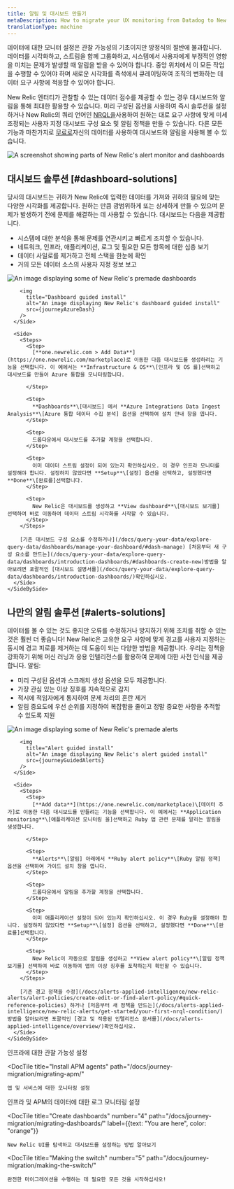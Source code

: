 ```yaml
---
title: 알림 및 대시보드 만들기
metaDescription: How to migrate your UX monitoring from Datadog to New Relic.
translationType: machine
---
```









데이터에 대한 모니터 설정은 관찰 가능성의 기초이지만 방정식의 절반에 불과합니다. 데이터를 시각화하고, 스트림을 함께 그룹화하고, 시스템에서 사용자에게 부정적인 영향을 미치는 문제가 발생할 때 알림을 받을 수 있어야 합니다. 중앙 위치에서 이 모든 작업을 수행할 수 있어야 하며 새로운 시각화를 즉석에서 큐레이팅하여 조직의 변화하는 데이터 요구 사항에 적응할 수 있어야 합니다.

New Relic 엔터티가 관찰할 수 있는 데이터 점수를 제공할 수 있는 경우 대시보드와 알림을 통해 최대한 활용할 수 있습니다. 미리 구성된 옵션을 사용하여 즉시 솔루션을 설정하거나 New Relic의 쿼리 언어인 [NRQL을](/docs/query-your-data/nrql-new-relic-query-language/get-started/introduction-nrql-new-relics-query-language/)사용하여 원하는 대로 요구 사항에 맞게 미세 조정되는 사용자 지정 대시보드 구성 요소 및 알림 정책을 만들 수 있습니다. 다른 모든 기능과 마찬가지로 [무료로](https://newrelic.com/signup)자신의 데이터를 사용하여 대시보드와 알림을 사용해 볼 수 있습니다.

<img
  title="Alerts-and-dash"
  alt="A screenshot showing parts of New Relic's alert monitor and dashboards"
  src={journeyAlertsAndDash}
/>

## 대시보드 솔루션 [#dashboard-solutions]

당사의 대시보드는 귀하가 New Relic에 입력한 데이터를 가져와 귀하의 필요에 맞는 다양한 시각화를 제공합니다. 원하는 만큼 광범위하게 또는 상세하게 만들 수 있으며 문제가 발생하기 전에 문제를 해결하는 데 사용할 수 있습니다. 대시보드는 다음을 제공합니다.

* 시스템에 대한 분석을 통해 문제를 연관시키고 빠르게 조치할 수 있습니다.
* 네트워크, 인프라, 애플리케이션, 로그 및 필요한 모든 항목에 대한 심층 보기
* 데이터 사일로를 제거하고 전체 스택을 한눈에 확인
* 거의 모든 데이터 소스의 사용자 지정 정보 보고

<CollapserGroup>
  <Collapser
    id="dash-install"
    title="미리 만들어진 대시보드 설치"
  >
    <SideBySide>
      <Side>
        <img
          title="Premade dashboards"
          alt="An image displaying some of New Relic's premade dashboards"
          src={journeyInfraDash}
        />

        <img
          title="Dashboard guided install"
          alt="An image displaying New Relic's dashboard guided install"
          src={journeyAzureDash}
        />
      </Side>

      <Side>
        <Steps>
          <Step>
            [**one.newrelic.com > Add Data**](https://one.newrelic.com/marketplace)로 이동한 다음 대시보드를 생성하려는 기능을 선택합니다. 이 예에서는 **Infrastructure & OS**\[인프라 및 OS 를]선택하고 대시보드를 만들어 Azure 통합을 모니터링합니다.  

          </Step>

          <Step>
            **Dashboards**\[대시보드] 에서 **Azure Integrations Data Ingest Analysis**\[Azure 통합 데이터 수집 분석] 옵션을 선택하여 설치 안내 창을 엽니다.
          </Step>

          <Step>
            드롭다운에서 대시보드를 추가할 계정을 선택합니다.
          </Step>

          <Step>
            이미 데이터 스트림 설정이 되어 있는지 확인하십시오. 이 경우 인프라 모니터를 설정해야 합니다. 설정하지 않았다면 **Setup**\[설정] 옵션을 선택하고, 설정했다면 **Done**\[완료를]선택합니다.
          </Step>

          <Step>
            New Relic은 대시보드를 생성하고 **View dashboard**\[대시보드 보기를] 선택하여 바로 이동하여 데이터 스트림 시각화를 시작할 수 있습니다.
          </Step>
        </Steps>

        [기존 대시보드 구성 요소를 수정하거나](/docs/query-your-data/explore-query-data/dashboards/manage-your-dashboard/#dash-manage) [처음부터 새 구성 요소를 만드는](/docs/query-your-data/explore-query-data/dashboards/introduction-dashboards/#dashboards-create-new)방법을 알아보려면 포괄적인 [대시보드 설명서를](/docs/query-your-data/explore-query-data/dashboards/introduction-dashboards/)확인하십시오.
      </Side>
    </SideBySide>
  </Collapser>
</CollapserGroup>

## 나만의 알림 솔루션 [#alerts-solutions]

데이터를 볼 수 있는 것도 좋지만 오류를 수정하거나 방지하기 위해 조치를 취할 수 있는 것은 훨씬 더 좋습니다! New Relic은 고유한 요구 사항에 맞게 경고를 사용자 지정하는 동시에 경고 피로를 제거하는 데 도움이 되는 다양한 방법을 제공합니다. 우리는 정책을 강화하기 위해 머신 러닝과 응용 인텔리전스를 활용하여 문제에 대한 사전 인식을 제공합니다. 알림:

* 미리 구성된 옵션과 스크래치 생성 옵션을 모두 제공합니다.
* 가장 관심 있는 이상 징후를 지속적으로 감지
* 적시에 적임자에게 통지하여 문제 처리의 혼란 제거
* 알림 중요도에 우선 순위를 지정하여 복잡함을 줄이고 정말 중요한 사항을 추적할 수 있도록 지원

<CollapserGroup>
  <Collapser
    id="alerts-install"
    title="미리 만들어진 알림 설치"
  >
    <SideBySide>
      <Side>
        <img
          title="Premade alerts"
          alt="An image displaying some of New Relic's premade alerts"
          src={journeyPremadeAlerts}
        />

        <img
          title="Alert guided install"
          alt="An image displaying New Relic's alert guided install"
          src={journeyGuidedAlerts}
        />
      </Side>

      <Side>
        <Steps>
          <Step>
            [**Add data**](https://one.newrelic.com/marketplace)\[데이터 추가]로 이동한 다음 대시보드를 만들려는 기능을 선택합니다. 이 예에서는 **Application monitoring**\[애플리케이션 모니터링 을]선택하고 Ruby 앱 관련 문제를 알리는 알림을 생성합니다.  

          </Step>

          <Step>
            **Alerts**\[알림] 아래에서 **Ruby alert policy**\[Ruby 알림 정책] 옵션을 선택하여 가이드 설치 창을 엽니다.
          </Step>

          <Step>
            드롭다운에서 알림을 추가할 계정을 선택합니다.
          </Step>

          <Step>
            이미 애플리케이션 설정이 되어 있는지 확인하십시오. 이 경우 Ruby를 설정해야 합니다. 설정하지 않았다면 **Setup**\[설정] 옵션을 선택하고, 설정했다면 **Done**\[완료를]선택합니다.
          </Step>

          <Step>
            New Relic이 자동으로 알림을 생성하고 **View alert policy**\[알림 정책 보기를] 선택하여 바로 이동하여 앱의 이상 징후를 포착하는지 확인할 수 있습니다.
          </Step>
        </Steps>

        [기존 경고 정책을 수정](/docs/alerts-applied-intelligence/new-relic-alerts/alert-policies/create-edit-or-find-alert-policy/#quick-reference-policies) 하거나 [처음부터 새 정책을 만드는](/docs/alerts-applied-intelligence/new-relic-alerts/get-started/your-first-nrql-condition/)방법을 알아보려면 포괄적인 [경고 및 적용된 인텔리전스 문서를](/docs/alerts-applied-intelligence/overview/)확인하십시오.
      </Side>
    </SideBySide>
  </Collapser>
</CollapserGroup>

<DocTiles numbered>
  <DocTile
    title="Install infrastructure agents"
    path="/docs/journey-migration/migrating-infra/"
  >
    인프라에 대한 관찰 가능성 설정
  </DocTile>

  <DocTile
    title="Install APM agents"
    path="/docs/journey-migration/migrating-apm/"
  >
    앱 및 서비스에 대한 모니터링 설정
  </DocTile>
</DocTiles>

<DocTiles>
  <DocTile
    title="Monitor your logs"
    number="3"
    path="/docs/journey-migration/migrating-logs/"
  >
    인프라 및 APM의 데이터에 대한 로그 모니터링 설정
  </DocTile>

  <DocTile
    title="Create dashboards"
    number="4"
    path="/docs/journey-migration/migrating-dashboards/"
    label={{text: "You are here", color: "orange"}}
  >
    New Relic UI를 탐색하고 대시보드를 설정하는 방법 알아보기
  </DocTile>

  <DocTile
    title="Making the switch"
    number="5"
    path="/docs/journey-migration/making-the-switch/"
  >
    완전한 마이그레이션을 수행하는 데 필요한 모든 것을 시작하십시오!
  </DocTile>
</DocTiles>